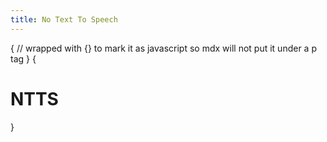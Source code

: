 ```yaml
---
title: No Text To Speech
---
```



{
// wrapped with {} to mark it as javascript so mdx will not put it under a p tag
}
{<h1 className="text-center text-4xl tracking-tighter font-extrabold md:text-5xl mt-8">NTTS</h1>}

<Bleed>
<Cards>
  <Card
    title="Rules"
    href="rules"
  ></Card>
  <Card    
    title="Discord"
    href="https://discord.com/invite/B46HXK5fZm"
  ></Card>
  <Card
    title="FAQ"
    href="faq"
  ></Card>
</Cards>

</Bleed>
